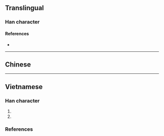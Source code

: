 {{also|丟}}
{{character info}}
==Translingual==

===Han character===
{{Han char|rn=4|rad=丿|as=05|sn=6|four=|canj=HGI|ids=⿱丿去}}

====References====
* {{Han ref|kx=0078.101|dkj=00144|hdz=10386.030|uh=4E22|ud=20002}}

----

==Chinese==
{{zh-see|丟}}

----

==Vietnamese==

===Han character===
{{vi-readings|rs=丿05
|hanviet=đâu-gdhn;tvctdhv;hvttd;tchvtd, đốc-gdhn
|phienthiet=
|nom=đâu-gdhn
}}

# {{han tu form of|đâu|(alternate form of {{l|vi|丟}}) [[lost]], [[misplaced]]}}
# {{nom form of|đâu|[[where]], [[not]], {{italic|negation marker}}}}

===References===
<references/>